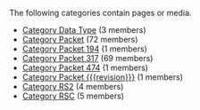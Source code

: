 <!-- DO NOT EDIT THIS FILE, CODE AUTOMATICALLY GENERATED BY category.sh -->
The following categories contain pages or media.
* [[Category Data Type]] (3 members)
* [[Category Packet]] (72 members)
* [[Category Packet 194]] (1 members)
* [[Category Packet 317]] (69 members)
* [[Category Packet 474]] (1 members)
* [[Category Packet {{{revision}}}]] (1 members)
* [[Category RS2]] (4 members)
* [[Category RSC]] (5 members)
